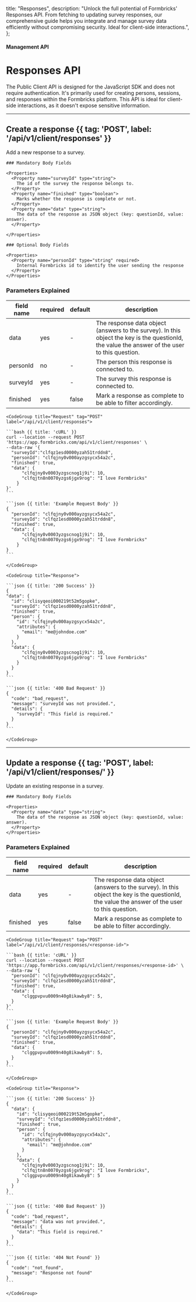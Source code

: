 
  title: "Responses",
  description:
    "Unlock the full potential of Formbricks' Responses API. From fetching to updating survey responses, our comprehensive guide helps you integrate and manage survey data efficiently without compromising security. Ideal for client-side interactions.",
};

#### Management API

# Responses API

The Public Client API is designed for the JavaScript SDK and does not require authentication. It's primarily used for creating persons, sessions, and responses within the Formbricks platform. This API is ideal for client-side interactions, as it doesn't expose sensitive information.

---

## Create a response {{ tag: 'POST', label: '/api/v1/client/responses' }}

Add a new response to a survey.

<Row>
  <Col>

    ### Mandatory Body Fields

    <Properties>
      <Property name="surveyId" type="string">
        The id of the survey the response belongs to.
      </Property>
      <Property name="finished" type="boolean">
        Marks whether the response is complete or not.
      </Property>
      <Property name="data" type="string">
        The data of the response as JSON object (key: questionId, value: answer).
      </Property>

    </Properties>

    ### Optional Body Fields

    <Properties>
      <Property name="personId" type="string" required>
        Internal Formbricks id to identify the user sending the response
      </Property>
    </Properties>

### Parameters Explained

| field name | required | default | description                                                                                                                                    |
| ---------- | -------- | ------- | ---------------------------------------------------------------------------------------------------------------------------------------------- |
| data       | yes      | -       | The response data object (answers to the survey). In this object the key is the questionId, the value the answer of the user to this question. |
| personId   | no       | -       | The person this response is connected to.                                                                                                      |
| surveyId   | yes      | -       | The survey this response is connected to.                                                                                                      |
| finished   | yes      | false   | Mark a response as complete to be able to filter accordingly.                                                                                  |

  </Col>
  <Col sticky>

    <CodeGroup title="Request" tag="POST" label="/api/v1/client/responses">

    ```bash {{ title: 'cURL' }}
    curl --location --request POST 'https://app.formbricks.com/api/v1/client/responses' \
    --data-raw '{
      "surveyId":"clfqz1esd0000yzah51trddn8",
      "personId": "clfqjny0v000ayzgsycx54a2c",
      "finished": true,
      "data": {
          "clfqjny0v0003yzgscnog1j9i": 10,
          "clfqjtn8n0070yzgs6jgx9rog": "I love Formbricks"
        }
    }'
    ```

    ```json {{ title: 'Example Request Body' }}
    {
      "personId": "clfqjny0v000ayzgsycx54a2c",
      "surveyId": "clfqz1esd0000yzah51trddn8",
      "finished": true,
      "data": {
          "clfqjny0v0003yzgscnog1j9i": 10,
          "clfqjtn8n0070yzgs6jgx9rog": "I love Formbricks"
        }
    }
    ```

    </CodeGroup>

    <CodeGroup title="Response">

    ```json {{ title: '200 Success' }}
    {
    "data": {
      "id": "clisyqeoi000219t52m5gopke",
      "surveyId": "clfqz1esd0000yzah51trddn8",
      "finished": true,
      "person": {
        "id": "clfqjny0v000ayzgsycx54a2c",
        "attributes": {
          "email": "me@johndoe.com"
        }
      },
      "data": {
          "clfqjny0v0003yzgscnog1j9i": 10,
          "clfqjtn8n0070yzgs6jgx9rog": "I love Formbricks"
        }
      }
    }
    ```

    ```json {{ title: '400 Bad Request' }}
    {
      "code": "bad_request",
      "message": "surveyId was not provided.",
      "details": {
        "surveyId": "This field is required."
      }
    }
    ```

    </CodeGroup>

  </Col>
</Row>

---

## Update a response {{ tag: 'POST', label: '/api/v1/client/responses/<response-id>' }}

Update an existing response in a survey.

<Row>
  <Col>

    ### Mandatory Body Fields

    <Properties>
      <Property name="data" type="string">
        The data of the response as JSON object (key: questionId, value: answer).
      </Property>
    </Properties>

### Parameters Explained

| field name | required | default | description                                                                                                                                    |
| ---------- | -------- | ------- | ---------------------------------------------------------------------------------------------------------------------------------------------- |
| data       | yes      | -       | The response data object (answers to the survey). In this object the key is the questionId, the value the answer of the user to this question. |
| finished   | yes      | false   | Mark a response as complete to be able to filter accordingly.                                                                                  |

  </Col>
  <Col sticky>

    <CodeGroup title="Request" tag="POST" label="/api/v1/client/responses/<response-id>">

    ```bash {{ title: 'cURL' }}
    curl --location --request POST 'https://app.formbricks.com/api/v1/client/responses/<response-id>' \
    --data-raw '{
      "personId": "clfqjny0v000ayzgsycx54a2c",
      "surveyId": "clfqz1esd0000yzah51trddn8",
      "finished": true,
      "data": {
          "clggpvpvu0009n40g8ikawby8": 5,
      }
    }'
    ```

    ```json {{ title: 'Example Request Body' }}
    {
      "personId": "clfqjny0v000ayzgsycx54a2c",
      "surveyId": "clfqz1esd0000yzah51trddn8",
      "finished": true,
      "data": {
          "clggpvpvu0009n40g8ikawby8": 5,
      }
    }
    ```

    </CodeGroup>

    <CodeGroup title="Response">

    ```json {{ title: '200 Success' }}
    {
      "data": {
        "id": "clisyqeoi000219t52m5gopke",
        "surveyId": "clfqz1esd0000yzah51trddn8",
        "finished": true,
        "person": {
          "id": "clfqjny0v000ayzgsycx54a2c",
          "attributes": {
            "email": "me@johndoe.com"
          }
        },
        "data": {
          "clfqjny0v0003yzgscnog1j9i": 10,
          "clfqjtn8n0070yzgs6jgx9rog": "I love Formbricks",
          "clggpvpvu0009n40g8ikawby8": 5
        }
      }
    }
    ```

    ```json {{ title: '400 Bad Request' }}
    {
      "code": "bad_request",
      "message": "data was not provided.",
      "details": {
        "data": "This field is required."
      }
    }
    ```

    ```json {{ title: '404 Not Found' }}
    {
      "code": "not_found",
      "message": "Response not found"
    }
    ```

    </CodeGroup>

  </Col>
</Row>
